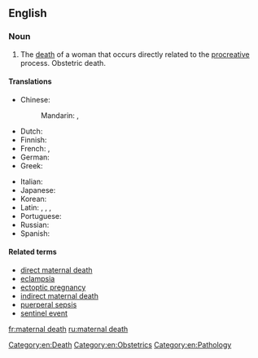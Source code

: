==English==
{{wikipedia}}

===Noun===
{{en-noun|head=[[maternal]] [[death]]}}

# The [[death]] of a woman that occurs directly related to the [[procreative]] process. Obstetric death.

====Translations====
{{trans-top|the death of a woman that occurs directly related to the procreative process}}
* Chinese:
*: Mandarin: {{t|cmn|產科死亡|sc=Hani}}, {{t|cmn| 产科死亡|tr=chǎnkē sǐwáng|sc=Hani}}
* Dutch: {{t-|nl|zwangerschapsdood}}
* Finnish: {{t-|fi|äitiyskuolema}}
* French: {{t|fr|mort de grossesse|f}}, {{t|fr|mort obstétrique|f}}
* German: {{t-|de|Schwangerschaftstod|m}}
* Greek: {{t-|el|μαιευτικός θάνατος|tr=maieutikós thánatos}}
{{trans-mid}}
* Italian: {{t-|it|morte osterica|f}}
* Japanese: {{t-|ja|妊娠の死|tr=にんしんのし, ninshin no shi}}
* Korean: {{t-|ko|산과 죽음|tr=sangwa jugeum|sc=Hang}}
* Latin: {{t-|la|mors gestationalis}} {{qualifier|nominative singular}}, {{t-|la|mortis gestationalis}} {{qualifier|genitive singular}}, {{t-|la|mortes gestationales}} {{qualifier|nominative plural}}, {{t-|la|mortium gestationalium}} {{qualifier|genitive plural}}
* Portuguese: {{t-|pt|morte da gravidez}}
* Russian: {{t-SOP|ru|[[смерть]] [[при]] [[роды|родах]]|f|tr=smert pri ródax}}
* Spanish: {{t-|es|muerte obstétrica|f}}
{{trans-bottom}}

====Related terms====
* [[direct maternal death]]
* [[eclampsia]]
* [[ectoptic pregnancy]]
* [[indirect maternal death]]
* [[puerperal sepsis]]
* [[sentinel event]]

[[Category:en:Death]]
[[Category:en:Obstetrics]]
[[Category:en:Pathology]]

[[fr:maternal death]]
[[ru:maternal death]]